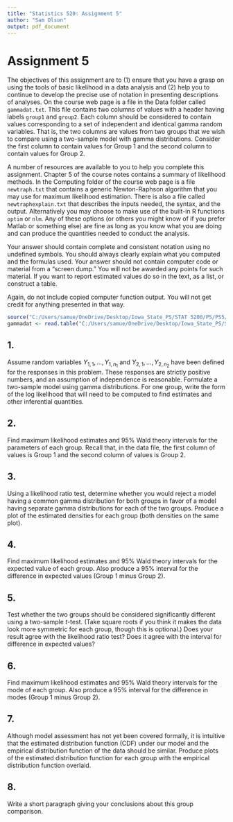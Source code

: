 ```yaml
---
title: "Statistics 520: Assignment 5"
author: "Sam Olson"
output: pdf_document
---
```


# Assignment 5

The objectives of this assignment are to (1) ensure that you have a grasp on using the tools of basic likelihood in a data analysis and (2) help you to continue to develop the precise use of notation in presenting descriptions of analyses. On the course web page is a file in the Data folder called `gammadat.txt`. This file contains two columns of values with a header having labels `group1` and `group2`. Each column should be considered to contain values corresponding to a set of independent and identical gamma random variables. That is, the two columns are values from two groups that we wish to compare using a two-sample model with gamma distributions. Consider the first column to contain values for Group 1 and the second column to contain values for Group 2.

A number of resources are available to you to help you complete this assignment. Chapter 5 of the course notes contains a summary of likelihood methods. In the Computing folder of the course web page is a file `newtraph.txt` that contains a generic Newton-Raphson algorithm that you may use for maximum likelihood estimation. There is also a file called `newtraphexplain.txt` that describes the inputs needed, the syntax, and the output. Alternatively you may choose to make use of the built-in R functions `optim` or `nlm`. Any of these options (or others you might know of if you prefer Matlab or something else) are fine as long as you know what you are doing and can produce the quantities needed to conduct the analysis.

Your answer should contain complete and consistent notation using no undefined symbols. You should always clearly explain what you computed and the formulas used. Your answer should not contain computer code or material from a “screen dump.” You will not be awarded any points for such material. If you want to report estimated values do so in the text, as a list, or construct a table.

Again, do not include copied computer function output. You will not get credit for anything presented in that way.

```R
source("C:/Users/samue/OneDrive/Desktop/Iowa_State_PS/STAT 5200/PS/PS5/newtraph.txt")
gammadat <- read.table("C:/Users/samue/OneDrive/Desktop/Iowa_State_PS/STAT 5200/PS/PS5/gammadat.txt", header = T)
```

\newpage 

## 1. 

Assume random variables $Y_{1,1}, \ldots, Y_{1,n_1}$ and $Y_{2,1}, \ldots, Y_{2,n_2}$ have been defined for the responses in this problem. These responses are strictly positive numbers, and an assumption of independence is reasonable. Formulate a two-sample model using gamma distributions. For one group, write the form of the log likelihood that will need to be computed to find estimates and other inferential quantities.

\newpage

## 2. 

Find maximum likelihood estimates and 95% Wald theory intervals for the parameters of each group. Recall that, in the data file, the first column of values is Group 1 and the second column of values is Group 2.

\newpage 

## 3. 

Using a likelihood ratio test, determine whether you would reject a model having a common gamma distribution for both groups in favor of a model having separate gamma distributions for each of the two groups. Produce a plot of the estimated densities for each group (both densities on the same plot).

\newpage 

## 4. 

Find maximum likelihood estimates and 95% Wald theory intervals for the expected value of each group. Also produce a 95% interval for the difference in expected values (Group 1 minus Group 2).

\newpage

## 5. 

Test whether the two groups should be considered significantly different using a two-sample $t$-test. (Take square roots if you think it makes the data look more symmetric for each group, though this is optional.) Does your result agree with the likelihood ratio test? Does it agree with the interval for difference in expected values?

\newpage 

## 6.

Find maximum likelihood estimates and 95% Wald theory intervals for the mode of each group. Also produce a 95% interval for the difference in modes (Group 1 minus Group 2).

\newpage 

## 7. 

Although model assessment has not yet been covered formally, it is intuitive that the estimated distribution function (CDF) under our model and the empirical distribution function of the data should be similar. Produce plots of the estimated distribution function for each group with the empirical distribution function overlaid.

\newpage 

## 8.  

Write a short paragraph giving your conclusions about this group comparison.

